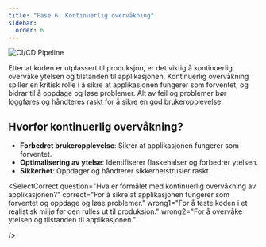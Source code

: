 ```yaml
---
title: "Fase 6: Kontinuerlig overvåkning"
sidebar:
  order: 6
---
```


![CI/CD Pipeline](../../../../assets/images/KontinuerligOvervaakning.png)

Etter at koden er utplassert til produksjon, er det viktig å kontinuerlig overvåke ytelsen og tilstanden til applikasjonen. Kontinuerlig overvåkning spiller en kritisk rolle i å sikre at applikasjonen fungerer som forventet, og bidrar til å oppdage og løse problemer. Alt av feil og problemer bør loggføres og håndteres raskt for å sikre en god brukeropplevelse.

## Hvorfor kontinuerlig overvåkning?

- **Forbedret brukeropplevelse**: Sikrer at applikasjonen fungerer som forventet.
- **Optimalisering av ytelse**: Identifiserer flaskehalser og forbedrer ytelsen.
- **Sikkerhet**: Oppdager og håndterer sikkerhetstrusler raskt.


<SelectCorrect
    question="Hva er formålet med kontinuerlig overvåkning av applikasjonen?"
    correct="For å sikre at applikasjonen fungerer som forventet og oppdage og løse problemer."
    wrong1="For å teste koden i et realistisk miljø før den rulles ut til produksjon."
    wrong2="For å overvåke ytelsen og tilstanden til applikasjonen."

/>


<LikeThisPage />
